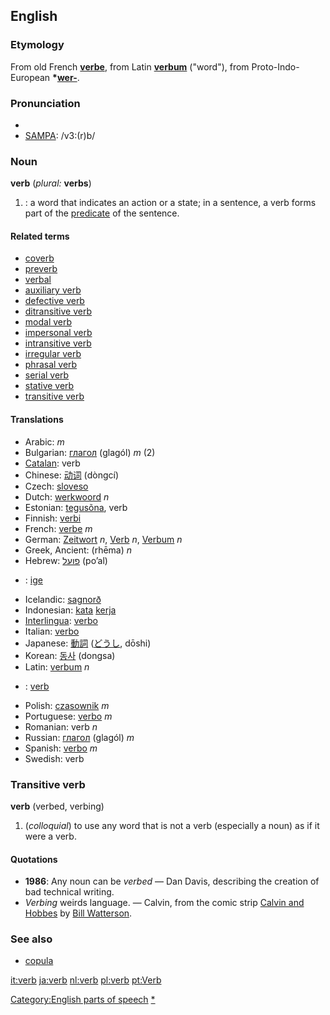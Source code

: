 {{See|Verb}}
==English==
===Etymology===
From old French '''[[verbe]]''', from Latin '''[[verbum]]''' ("word"), from Proto-Indo-European '''*[[wer-]]'''.

===Pronunciation===
*{{IPA|/vɜː(r)b/}}
*[[w:SAMPA|SAMPA]]: /v3:(r)b/

===Noun===
'''verb''' (''plural:'' '''verbs''')

#{{grammar}}: a word that indicates an action or a state; in a sentence, a verb forms part of the [[predicate]] of the sentence.

====Related terms====
*[[coverb]]
*[[preverb]]
*[[verbal]]
*[[auxiliary verb]]
*[[defective verb]]
*[[ditransitive verb]]
*[[modal verb]]
*[[impersonal verb]]
*[[intransitive verb]]
*[[irregular verb]]
*[[phrasal verb]]
*[[serial verb]]
*[[stative verb]]
*[[transitive verb]]

====Translations====
{{top}}
*Arabic: {{ARchar|[[فعل]]}} {{IPAchar|(féʕal)}} ''m''
*Bulgarian: [[глагол]] (glagól) ''m'' (2)
*[[Catalan]]: verb
*Chinese: [[动词]] (dòngcí)
*Czech: [[sloveso]]
*Dutch: [[werkwoord]] ''n''
*Estonian: [[tegusõna]], verb
*Finnish: [[verbi]]
*French: [[verbe]] ''m''
*German: [[Zeitwort]] ''n'', [[Verb]] ''n'', [[Verbum]] ''n''
*Greek, Ancient: {{IPAchar|[[ῥῆμα]]}} (rhēma) ''n''
*Hebrew: [[פועל]] (po’al)
*{{hu}}: [[ige]]
{{mid}}
*Icelandic: [[sagnorð]]
*Indonesian: [[kata]] [[kerja]]
*[[Interlingua]]: [[verbo]]
*Italian: [[verbo]]
*Japanese: [[動詞]] ([[どうし]], dōshi)
*Korean: [[동사]] (dongsa)
*Latin: [[verbum]] ''n''
*{{no}}: [[:no:verb|verb]]
*Polish: [[czasownik]] ''m''
*Portuguese: [[verbo]] ''m''
*Romanian: verb ''n''
*Russian: [[глагол]] (glagól) ''m''
*Spanish: [[verbo]] ''m''
*Swedish: verb
{{bottom}}

===Transitive verb===
'''verb''' (verbed, verbing)

#(''colloquial'') to use any word that is not a verb (especially a noun) as if it were a verb.

====Quotations====
* '''1986''': Any noun can be ''verbed'' — Dan Davis, describing the creation of bad technical writing.
* ''Verbing'' weirds language. — Calvin, from the comic strip [[w:Calvin and Hobbes|Calvin and Hobbes]] by [[w:Bill Watterson|Bill Watterson]].

===See also===
*[[copula]]

[[Category:English parts of speech]]
[[Category:English verbs|*]]

[[it:verb]]
[[ja:verb]]
[[nl:verb]]
[[pl:verb]]
[[pt:Verb]]